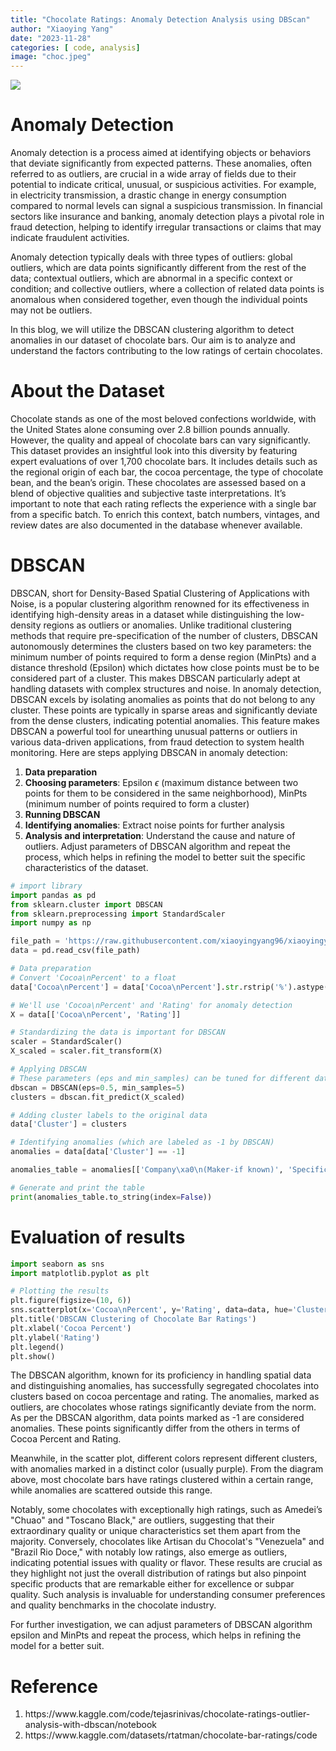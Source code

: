 ```yaml
---
title: "Chocolate Ratings: Anomaly Detection Analysis using DBScan"
author: "Xiaoying Yang"
date: "2023-11-28"
categories: [ code, analysis]
image: "choc.jpeg"
---
```


![](choc.jpeg)

# Anomaly Detection

Anomaly detection is a process aimed at identifying objects or behaviors that deviate significantly from expected patterns. These anomalies, often referred to as outliers, are crucial in a wide array of fields due to their potential to indicate critical, unusual, or suspicious activities. For example, in electricity transmission, a drastic change in energy consumption compared to normal levels can signal a suspicious transmission. In financial sectors like insurance and banking, anomaly detection plays a pivotal role in fraud detection, helping to identify irregular transactions or claims that may indicate fraudulent activities.

Anomaly detection typically deals with three types of outliers: global outliers, which are data points significantly different from the rest of the data; contextual outliers, which are abnormal in a specific context or condition; and collective outliers, where a collection of related data points is anomalous when considered together, even though the individual points may not be outliers.

In this blog, we will utilize the DBSCAN clustering algorithm to detect anomalies in our dataset of chocolate bars. Our aim is to analyze and understand the factors contributing to the low ratings of certain chocolates.

# About the Dataset

Chocolate stands as one of the most beloved confections worldwide, with the United States alone consuming over 2.8 billion pounds annually. However, the quality and appeal of chocolate bars can vary significantly. This dataset provides an insightful look into this diversity by featuring expert evaluations of over 1,700 chocolate bars. It includes details such as the regional origin of each bar, the cocoa percentage, the type of chocolate bean, and the bean's origin. These chocolates are assessed based on a blend of objective qualities and subjective taste interpretations. It's important to note that each rating reflects the experience with a single bar from a specific batch. To enrich this context, batch numbers, vintages, and review dates are also documented in the database whenever available.

# DBSCAN

DBSCAN, short for Density-Based Spatial Clustering of Applications with Noise, is a popular clustering algorithm renowned for its effectiveness in identifying high-density areas in a dataset while distinguishing the low-density regions as outliers or anomalies. Unlike traditional clustering methods that require pre-specification of the number of clusters, DBSCAN autonomously determines the clusters based on two key parameters: the minimum number of points required to form a dense region (MinPts) and a distance threshold (Epsilon) which dictates how close points must be to be considered part of a cluster. This makes DBSCAN particularly adept at handling datasets with complex structures and noise. In anomaly detection, DBSCAN excels by isolating anomalies as points that do not belong to any cluster. These points are typically in sparse areas and significantly deviate from the dense clusters, indicating potential anomalies. This feature makes DBSCAN a powerful tool for unearthing unusual patterns or outliers in various data-driven applications, from fraud detection to system health monitoring. Here are steps applying DBSCAN in anomaly detection:

1.  **Data preparation**
2.  **Choosing parameters**: Epsilon $\epsilon$ (maximum distance between two points for them to be considered in the same neighborhood), MinPts (minimum number of points required to form a cluster)
3.  **Running DBSCAN**
4.  **Identifying anomalies**: Extract noise points for further analysis
5.  **Analysis and interpretation**: Understand the cause and nature of outliers. Adjust parameters of DBSCAN algorithm and repeat the process, which helps in refining the model to better suit the specific characteristics of the dataset.

```python
# import library
import pandas as pd
from sklearn.cluster import DBSCAN
from sklearn.preprocessing import StandardScaler
import numpy as np

file_path = 'https://raw.githubusercontent.com/xiaoyingyang96/xiaoyingyang96.github.io/main/Data/flavors_of_cacao.csv'
data = pd.read_csv(file_path)

# Data preparation
# Convert 'Cocoa\nPercent' to a float
data['Cocoa\nPercent'] = data['Cocoa\nPercent'].str.rstrip('%').astype('float') / 100.0

# We'll use 'Cocoa\nPercent' and 'Rating' for anomaly detection
X = data[['Cocoa\nPercent', 'Rating']]

# Standardizing the data is important for DBSCAN
scaler = StandardScaler()
X_scaled = scaler.fit_transform(X)

# Applying DBSCAN
# These parameters (eps and min_samples) can be tuned for different datasets and requirements
dbscan = DBSCAN(eps=0.5, min_samples=5)
clusters = dbscan.fit_predict(X_scaled)

# Adding cluster labels to the original data
data['Cluster'] = clusters

# Identifying anomalies (which are labeled as -1 by DBSCAN)
anomalies = data[data['Cluster'] == -1]

anomalies_table = anomalies[['Company\xa0\n(Maker-if known)', 'Specific Bean Origin\nor Bar Name', 'Cocoa\nPercent', 'Rating', 'Cluster']].head()

# Generate and print the table
print(anomalies_table.to_string(index=False))
```

# Evaluation of results

```python
import seaborn as sns
import matplotlib.pyplot as plt

# Plotting the results
plt.figure(figsize=(10, 6))
sns.scatterplot(x='Cocoa\nPercent', y='Rating', data=data, hue='Cluster', palette='viridis')
plt.title('DBSCAN Clustering of Chocolate Bar Ratings')
plt.xlabel('Cocoa Percent')
plt.ylabel('Rating')
plt.legend()
plt.show()


```

The DBSCAN algorithm, known for its proficiency in handling spatial data and distinguishing anomalies, has successfully segregated chocolates into clusters based on cocoa percentage and rating. The anomalies, marked as outliers, are chocolates whose ratings significantly deviate from the norm. As per the DBSCAN algorithm, data points marked as -1 are considered anomalies. These points significantly differ from the others in terms of Cocoa Percent and Rating.

Meanwhile, in the scatter plot, different colors represent different clusters, with anomalies marked in a distinct color (usually purple). From the diagram above, most chocolate bars have ratings clustered within a certain range, while anomalies are scattered outside this range.

Notably, some chocolates with exceptionally high ratings, such as Amedei's \"Chuao\" and \"Toscano Black,\" are outliers, suggesting that their extraordinary quality or unique characteristics set them apart from the majority. Conversely, chocolates like Artisan du Chocolat\'s \"Venezuela\" and \"Brazil Rio Doce,\" with notably low ratings, also emerge as outliers, indicating potential issues with quality or flavor. These results are crucial as they highlight not just the overall distribution of ratings but also pinpoint specific products that are remarkable either for excellence or subpar quality. Such analysis is invaluable for understanding consumer preferences and quality benchmarks in the chocolate industry.

For further investigation, we can adjust parameters of DBSCAN algorithm epsilon and MinPts and repeat the process, which helps in refining the model for a better suit.

# Reference

1.  https://www.kaggle.com/code/tejasrinivas/chocolate-ratings-outlier-analysis-with-dbscan/notebook
2.  https://www.kaggle.com/datasets/rtatman/chocolate-bar-ratings/code
